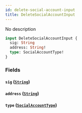```yaml
---
id: delete-social-account-input
title: DeleteSocialAccountInput
---
```



No description

```graphql
input DeleteSocialAccountInput {
  sig: String
  address: String!
  type: SocialAccountType!
}
```


### Fields

#### `sig` ([`String`](../../references/scalars/string))




#### `address` ([`String`](../../references/scalars/string))




#### `type` ([`SocialAccountType`](../../references/enums/social-account-type))






